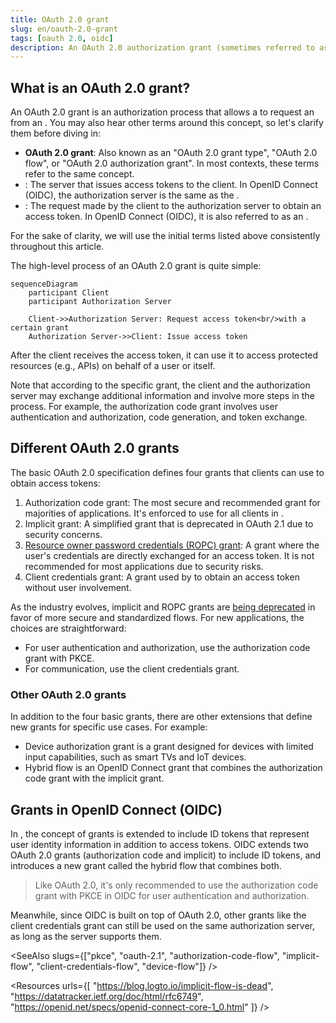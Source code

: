 ```yaml
---
title: OAuth 2.0 grant
slug: en/oauth-2.0-grant
tags: [oauth 2.0, oidc]
description: An OAuth 2.0 authorization grant (sometimes referred to as an "OAuth 2.0 grant type" or "OAuth 2.0 flow"), is a method used by clients to obtain an access token from an authorization server. It is an essential part for OAuth clients to authenticate and authorize identities.
---
```


## What is an OAuth 2.0 grant?

An OAuth 2.0 grant is an authorization process that allows a <Ref slug="client" /> to request an <Ref slug="access-token" /> from an <Ref slug="authorization-server" />. You may also hear other terms around this concept, so let's clarify them before diving in:

- **OAuth 2.0 grant**: Also known as an "OAuth 2.0 grant type", "OAuth 2.0 flow", or "OAuth 2.0 authorization grant". In most contexts, these terms refer to the same concept.
- <Ref slug="authorization-server" />: The server that issues access tokens to the client. In OpenID Connect (OIDC), the authorization server is the same as the <Ref slug="openid-connect" headingId="openid-provider-op" />.
- <Ref slug="authorization-request" />: The request made by the client to the authorization server to obtain an access token. In OpenID Connect (OIDC), it is also referred to as an <Ref slug="authentication-request" />.

For the sake of clarity, we will use the initial terms listed above consistently throughout this article.

The high-level process of an OAuth 2.0 grant is quite simple:

```mermaid
sequenceDiagram
    participant Client
    participant Authorization Server

    Client->>Authorization Server: Request access token<br/>with a certain grant
    Authorization Server->>Client: Issue access token
```

After the client receives the access token, it can use it to access protected resources (e.g., APIs) on behalf of a user or itself.

Note that according to the specific grant, the client and the authorization server may exchange additional information and involve more steps in the process. For example, the <Ref slug="authorization-code-flow">authorization code grant</Ref> involves user authentication and authorization, code generation, and token exchange.

## Different OAuth 2.0 grants

The basic OAuth 2.0 specification defines four grants that clients can use to obtain access tokens:

1. <Ref slug="authorization-code-flow">Authorization code grant</Ref>: The most secure and recommended grant for majorities of applications. It's enforced to use <Ref slug="pkce" /> for all clients in <Ref slug="oauth-2.1" />.
2. <Ref slug="implicit-flow">Implicit grant</Ref>: A simplified grant that is deprecated in OAuth 2.1 due to security concerns.
3. [Resource owner password credentials (ROPC) grant](https://datatracker.ietf.org/doc/html/rfc6749#section-4.3): A grant where the user's credentials are directly exchanged for an access token. It is not recommended for most applications due to security risks.
4. <Ref slug="client-credentials-flow">Client credentials grant</Ref>: A grant used by <Ref slug="client" headingId="confidential-clients" /> to obtain an access token without user involvement.

As the industry evolves, implicit and ROPC grants are [being deprecated](https://blog.logto.io/oauth-2-1) in favor of more secure and standardized flows. For new applications, the choices are straightforward:

- For user authentication and authorization, use the authorization code grant with PKCE.
- For <Ref slug="machine-to-machine" /> communication, use the client credentials grant.

### Other OAuth 2.0 grants

In addition to the four basic grants, there are other extensions that define new grants for specific use cases. For example:

- <Ref slug="device-flow">Device authorization grant</Ref> is a grant designed for devices with limited input capabilities, such as smart TVs and IoT devices.
- <Ref slug="hybrid-flow">Hybrid flow</Ref> is an OpenID Connect grant that combines the authorization code grant with the implicit grant.

## Grants in OpenID Connect (OIDC)

In <Ref slug="openid-connect" />, the concept of grants is extended to include <Ref slug="id-token">ID tokens</Ref> that represent user identity information in addition to access tokens. OIDC extends two OAuth 2.0 grants (authorization code and implicit) to include ID tokens, and introduces a new grant called the <Ref slug="hybrid-flow">hybrid flow</Ref> that combines both.

> Like OAuth 2.0, it's only recommended to use the authorization code grant with PKCE in OIDC for user authentication and authorization.

Meanwhile, since OIDC is built on top of OAuth 2.0, other grants like the client credentials grant can still be used on the same authorization server, as long as the server supports them.

<SeeAlso slugs={["pkce", "oauth-2.1", "authorization-code-flow", "implicit-flow", "client-credentials-flow", "device-flow"]} />

<Resources
  urls={[
    "https://blog.logto.io/implicit-flow-is-dead",
    "https://datatracker.ietf.org/doc/html/rfc6749",
    "https://openid.net/specs/openid-connect-core-1_0.html"
  ]}
/>
